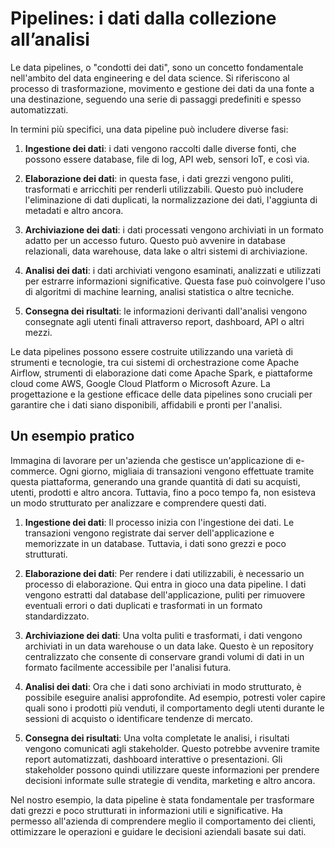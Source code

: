 # Pipelines: i dati dalla collezione all’analisi

Le data pipelines, o "condotti dei dati", sono un concetto fondamentale nell'ambito del data engineering e 
del data science. Si riferiscono al processo di trasformazione, movimento e gestione dei dati da una fonte 
a una destinazione, seguendo una serie di passaggi predefiniti e spesso automatizzati.

In termini più specifici, una data pipeline può includere diverse fasi:

1. **Ingestione dei dati**: i dati vengono raccolti dalle diverse fonti, che possono essere database, file 
di log, API web, sensori IoT, e così via.

2. **Elaborazione dei dati**: in questa fase, i dati grezzi vengono puliti, trasformati e arricchiti 
per renderli utilizzabili. Questo può includere l'eliminazione di dati duplicati, la normalizzazione 
dei dati, l'aggiunta di metadati e altro ancora.

3. **Archiviazione dei dati**: i dati processati vengono archiviati in un formato adatto per un accesso 
futuro. Questo può avvenire in database relazionali, data warehouse, data lake o altri sistemi di archiviazione.

4. **Analisi dei dati**: i dati archiviati vengono esaminati, analizzati e utilizzati per estrarre informazioni 
significative. Questa fase può coinvolgere l'uso di algoritmi di machine learning, analisi statistica o altre tecniche.

5. **Consegna dei risultati**: le informazioni derivanti dall'analisi vengono consegnate agli utenti 
finali attraverso report, dashboard, API o altri mezzi.

Le data pipelines possono essere costruite utilizzando una varietà di strumenti e tecnologie, tra cui 
sistemi di orchestrazione come Apache Airflow, strumenti di elaborazione dati come Apache Spark, e 
piattaforme cloud come AWS, Google Cloud Platform o Microsoft Azure. La progettazione e la gestione 
efficace delle data pipelines sono cruciali per garantire che i dati siano disponibili, affidabili e 
pronti per l'analisi.

## Un esempio pratico

Immagina di lavorare per un'azienda che gestisce un'applicazione di e-commerce. Ogni giorno, migliaia di 
transazioni vengono effettuate tramite questa piattaforma, generando una grande quantità di dati su acquisti, 
utenti, prodotti e altro ancora. Tuttavia, fino a poco tempo fa, non esisteva un modo strutturato per 
analizzare e comprendere questi dati.

1. **Ingestione dei dati**: Il processo inizia con l'ingestione dei dati. Le transazioni vengono registrate 
dai server dell'applicazione e memorizzate in un database. Tuttavia, i dati sono grezzi e poco strutturati.

2. **Elaborazione dei dati**: Per rendere i dati utilizzabili, è necessario un processo di elaborazione. 
Qui entra in gioco una data pipeline. I dati vengono estratti dal database dell'applicazione, puliti per 
rimuovere eventuali errori o dati duplicati e trasformati in un formato standardizzato.

3. **Archiviazione dei dati**: Una volta puliti e trasformati, i dati vengono archiviati in un data 
warehouse o un data lake. Questo è un repository centralizzato che consente di conservare grandi volumi 
di dati in un formato facilmente accessibile per l'analisi futura.

4. **Analisi dei dati**: Ora che i dati sono archiviati in modo strutturato, è possibile eseguire analisi 
approfondite. Ad esempio, potresti voler capire quali sono i prodotti più venduti, il comportamento degli 
utenti durante le sessioni di acquisto o identificare tendenze di mercato.

5. **Consegna dei risultati**: Una volta completate le analisi, i risultati vengono comunicati agli 
stakeholder. Questo potrebbe avvenire tramite report automatizzati, dashboard interattive o presentazioni. 
Gli stakeholder possono quindi utilizzare queste informazioni per prendere decisioni informate sulle 
strategie di vendita, marketing e altro ancora.

Nel nostro esempio, la data pipeline è stata fondamentale per trasformare dati grezzi e poco strutturati 
in informazioni utili e significative. Ha permesso all'azienda di comprendere meglio il comportamento 
dei clienti, ottimizzare le operazioni e guidare le decisioni aziendali basate sui dati.
